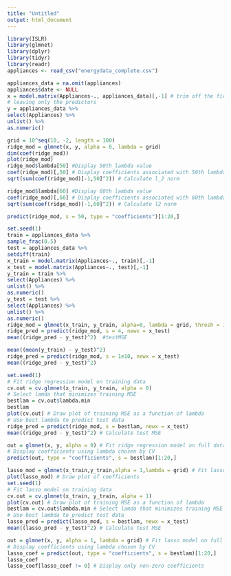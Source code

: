 ```yaml
---
title: "Untitled"
output: html_document
---
```


```r
library(ISLR)
library(glmnet)
library(dplyr)
library(tidyr)
library(readr)
appliances <- read_csv("energydata_complete.csv")
```

```r
appliances_data = na.omit(appliances)
appliances$date <- NULL
x = model.matrix(Appliances~., appliances_data)[,-1] # trim off the first column
# leaving only the predictors
y = appliances_data %>%
select(Appliances) %>%
unlist() %>%
as.numeric()
```

```r
grid = 10^seq(10, -2, length = 100)
ridge_mod = glmnet(x, y, alpha = 0, lambda = grid)
dim(coef(ridge_mod))
plot(ridge_mod) 
ridge_mod$lambda[50] #Display 50th lambda value
coef(ridge_mod)[,50] # Display coefficients associated with 50th lambda value
sqrt(sum(coef(ridge_mod)[-1,50]^2)) # Calculate l_2 norm
```

```r
ridge_mod$lambda[60] #Display 60th lambda value
coef(ridge_mod)[,60] # Display coefficients associated with 60th lambda value
sqrt(sum(coef(ridge_mod)[-1,60]^2)) # Calculate l2 norm

```

```r
predict(ridge_mod, s = 50, type = "coefficients")[1:20,]
```

```r
set.seed(1)
train = appliances_data %>%
sample_frac(0.5)
test = appliances_data %>%
setdiff(train)
x_train = model.matrix(Appliances~., train)[,-1]
x_test = model.matrix(Appliances~., test)[,-1]
y_train = train %>%
select(Appliances) %>%
unlist() %>%
as.numeric()
y_test = test %>%
select(Appliances) %>%
unlist() %>%
as.numeric()
ridge_mod = glmnet(x_train, y_train, alpha=0, lambda = grid, thresh = 1e-12)
ridge_pred = predict(ridge_mod, s = 4, newx = x_test)
mean((ridge_pred - y_test)^2)  #testMSE
```

```r
mean((mean(y_train) - y_test)^2)
ridge_pred = predict(ridge_mod, s = 1e10, newx = x_test)
mean((ridge_pred - y_test)^2)
```

```r
set.seed(1)
# Fit ridge regression model on training data
cv.out = cv.glmnet(x_train, y_train, alpha = 0)
# Select lamda that minimizes training MSE
bestlam = cv.out$lambda.min
bestlam
plot(cv.out) # Draw plot of training MSE as a function of lambda
# Use best lambda to predict test data
ridge_pred = predict(ridge_mod, s = bestlam, newx = x_test)
mean((ridge_pred - y_test)^2) # Calculate test MSE
```

```r
out = glmnet(x, y, alpha = 0) # Fit ridge regression model on full dataset
# Display coefficients using lambda chosen by CV
predict(out, type = "coefficients", s = bestlam)[1:20,]
```

```r
lasso_mod = glmnet(x_train,y_train,alpha = 1,lambda = grid) # Fit lasso model on training data
plot(lasso_mod) # Draw plot of coefficients
set.seed(1)
# Fit lasso model on training data
cv.out = cv.glmnet(x_train, y_train, alpha = 1)
plot(cv.out) # Draw plot of training MSE as a function of lambda
bestlam = cv.out$lambda.min # Select lamda that minimizes training MSE
# Use best lambda to predict test data
lasso_pred = predict(lasso_mod, s = bestlam, newx = x_test)
mean((lasso_pred - y_test)^2) # Calculate test MSE
```

```r
out = glmnet(x, y, alpha = 1, lambda = grid) # Fit lasso model on full dataset
# Display coefficients using lambda chosen by CV
lasso_coef = predict(out, type = "coefficients", s = bestlam)[1:20,]
lasso_coef
lasso_coef[lasso_coef != 0] # Display only non-zero coefficients

```


